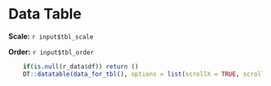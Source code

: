 
# Data Table

**Scale:** `r input$tbl_scale`

**Order:** `r input$tbl_order`

```r
    if(is.null(r_data$df)) return ()
    DT::datatable(data_for_tbl(), options = list(scrollX = TRUE, scrollY = "600px", lengthMenu = c(20, 50, 100)))
```
